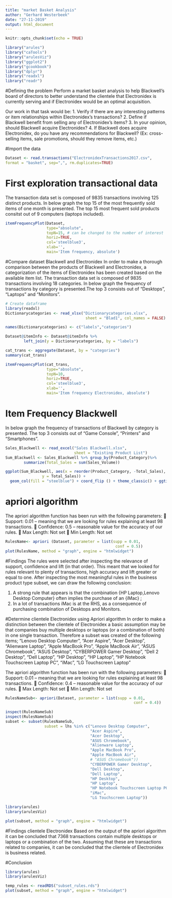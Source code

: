 ```yaml
---
title: "market Basket Analysis"
author: "Gerhard Westerbeek"
date: "27-11-2019"
output: html_document
---
```


```r
knitr::opts_chunk$set(echo = TRUE)
```

``` r
library("arules")
library("caTools")
library("arulesViz")
library("ggplot2")
library("gcookbook")
library("dplyr")
library("readxl")
library("readr")
```



#Defining the problem
Perform a market basket analysis to help Blackwell's board of directors to better understand the clientele that Electronidex is currently serving and if Electronidex would be an optimal acquisition.

Our work in that task would be:
1. Verify if there are any interesting patterns or item relationships within Electronidex's transactions?
2. Define if Blackwell benefit from selling any of Electronidex's items?
3. In your opinion, should Blackwell acquire Electronidex?
4. If Blackwell does acquire Electronidex, do you have any recommendations for Blackwell? (Ex: cross-selling items, sale promotions,      should they remove items, etc.)

#Import the data
```r
Dataset <- read.transactions("ElectronidexTransactions2017.csv",
format = "basket", sep=",", rm.duplicates=TRUE)
```

# First exploration transactional data 
The transaction data set is composed of 9835 transactions involving 125 distinct products. 
In below graph the top 15 of the most frequently sold items of one month is presented. 
The top 15 most frequent sold products consitst out of 9 computers (laptops included).
```r
itemFrequencyPlot(Dataset,
                  type="absolute",
                  topN=15, # can be changed to the number of interest
                  horiz=TRUE,
                  col='steelblue3',
                  xlab='',
                  main='Item frequency, absolute')
```

#Compare dataset Blackwell and Electronidex
In order to make a thorough comparison between the products of Blackwell and Electronidex, a categorization of the items of Electronidex has been created based on the available item list. The transaction data set is composed of 9835 transactions involving 18 categories. In below graph the frequency of transactions by category is presented.The top 3 consists out of "Desktops", "Laptops" and "Monitors". 

```r
# Create dataframe
library(readxl)
Dictionarycategories <- read_xlsx("Dictionarycategories.xlsx", 
                                   sheet = "Blad1", col_names = FALSE)

names(Dictionarycategories) <- c("labels","categories")

Dataset@itemInfo <- Dataset@itemInfo %>% 
        left_join(y = Dictionarycategories, by = "labels")

cat_trans <- aggregate(Dataset, by = "categories")
summary(cat_trans)
```


``` r
itemFrequencyPlot(cat_trans,
                  type="absolute",
                  topN=10, 
                  horiz=TRUE,
                  col='steelblue3',
                  xlab='',
                  main='Item frequency Electronidex, absolute')
``` 

# Item Frequency Blackwell
In below graph the frequency of transactions of Blackwell by category is presented. The top 3 consists out of "Game Console", "Printers" and "Smartphones". 
```r
Sales_Blackwell <- read_excel("Sales Blackwell.xlsx", 
                              sheet = "Existing Product List")
Sum_Blackwell <- Sales_Blackwell %>% group_by(Product_Category)%>%
        summarize(Total_Sales = sum(Sales_Volume))

ggplot(Sum_Blackwell, aes(x = reorder(Product_Category, -Total_Sales), 
                y = Total_Sales)) +
  geom_col(fill = "steelblue") + coord_flip () + theme_classic() + ggtitle("Item frequency Blackwell, absolute")
```

# apriori algorithm
The apriori algorithm function has been run with the following parameters: 
 Support: 0.01 – meaning that we are looking for rules explaining at least 98 transactions. 
 Confidence: 0.5 – reasonable value for the accuracy of our rules. 
 Max Length: Not set 
 Min Length: Not set

```r
RulesName<- apriori (Dataset, parameter = list(supp = 0.01,
                                                conf = 0.5))
plot(RulesName, method = "graph", engine = "htmlwidget")
```

#Findings
The rules were selected after inspecting the relevance of support, confidence and lift (in that order). This meant that we looked for rules relevant to plenty of transactions, high accuracy and lift greater or equal to one.
After inspecting the most meaningful rules in the business product type subset, we can draw the following conclusion: 

1. A strong rule that appears is that the combination {HP Laptop,Lenovo Desktop Computer} often implies the purchase of an {iMac}  ; 
2. In a lot of transactions iMac is at the RHS, as a consequence of purchasing combination of Desktops and Monitors.  


#Determine clientele Electronidex using Apriori algorithm
In order to make a distinction between the clientele of Electronidex a basic assumption may be that companies buy multiple desktops or laptops (or a combination of both) in one single transaction. 
Therefore a subset was created of the following items;
"Lenovo Desktop Computer",
"Acer Aspire",
"Acer Desktop",
"Alienware Laptop",
"Apple MacBook Pro",
"Apple MacBook Air",
"ASUS Chromebook",
"ASUS Desktop",
"CYBERPOWER Gamer Desktop",
"Dell 2 Desktop",
"Dell Laptop",
"HP Desktop",
"HP Laptop",
"HP Notebook Touchscreen Laptop PC",
"iMac",
"LG Touchscreen Laptop"

The apriori algorithm function has been run with the following parameters: 
 Support: 0.01 – meaning that we are looking for rules explaining at least 98 transactions. 
 Confidence: 0.4 – reasonable value for the accuracy of our rules. 
 Max Length: Not set 
 Min Length: Not set
```r
RulesNameSub<- apriori(Dataset, parameter = list(supp = 0.01,
                                                        conf = 0.4)) 

inspect(RulesNameSub)
inspect(RulesNameSub)
subset <- subset(RulesNameSub, 
                 subset = lhs %in% c("Lenovo Desktop Computer",
                                     "Acer Aspire",
                                     "Acer Desktop",
                                     "ASUS Chromebook",
                                     "Alienware Laptop",
                                     "Apple MacBook Pro",
                                     "Apple MacBook Air",
                                     # "ASUS Chromebook"))
                                     "CYBERPOWER Gamer Desktop",
                                     "Dell Desktop",
                                     "Dell Laptop",
                                     "HP Desktop",
                                     "HP Laptop",
                                     "HP Notebook Touchscreen Laptop PC",
                                     "iMac",
                                     "LG Touchscreen Laptop"))

library(arules)
library(arulesViz)

plot(subset, method = "graph", engine = "htmlwidget")

```

#Findings clientele Electronidex
Based on the output of the apriori algorithm it can be concluded that 7368 transactions contain multiple desktops or laptops or a combination of the two. Assuming that these are transactions related to companies, it can be concluded that the clientele of Electronidex is business related.

#Conclusion








```r
library(arules)
library(arulesViz)

temp_rules <- readRDS("subset_rules.rds")
plot(subset, method = "graph", engine = "htmlwidget")
```


